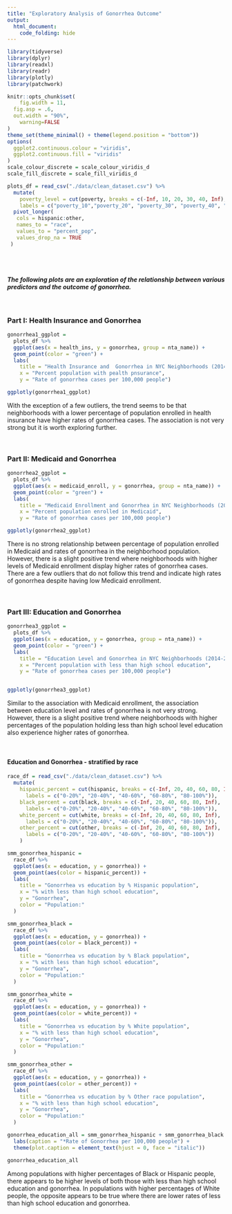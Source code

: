 ```yaml
---
title: "Exploratory Analysis of Gonorrhea Outcome"
output: 
  html_document:
    code_folding: hide
---
```


```r
library(tidyverse)
library(dplyr)
library(readxl)
library(readr)
library(plotly)
library(patchwork)

knitr::opts_chunk$set(
	fig.width = 11, 
  fig.asp = .6,
  out.width = "90%", 
	warning=FALSE
)
theme_set(theme_minimal() + theme(legend.position = "bottom"))
options(
  ggplot2.continuous.colour = "viridis",
  ggplot2.continuous.fill = "viridis"
)
scale_colour_discrete = scale_colour_viridis_d
scale_fill_discrete = scale_fill_viridis_d
```
  
```r
plots_df = read_csv("./data/clean_dataset.csv") %>%
  mutate(
    poverty_level = cut(poverty, breaks = c(-Inf, 10, 20, 30, 40, Inf), 
    labels = c("poverty_10","poverty_20", "poverty_30", "poverty_40", "poverty_40+"))) %>% 
  pivot_longer(
   cols = hispanic:other,
   names_to = "race",
   values_to = "percent_pop",
   values_drop_na = TRUE
 ) 
  
```
<br>

#### *The following plots are an exploration of the relationship between various predictors and the outcome of gonorrhea.*

<br>

### Part I: Health Insurance and Gonorrhea 

```r
gonorrhea1_ggplot = 
  plots_df %>% 
  ggplot(aes(x = health_ins, y = gonorrhea, group = nta_name)) + 
  geom_point(color = "green") + 
  labs(
    title = "Health Insurance and  Gonorrhea in NYC Neighborhoods (2014-2015)",
    x = "Percent population with pealth pnsurance",
    y = "Rate of gonorrhea cases per 100,000 people")

ggplotly(gonorrhea1_ggplot)
```

With the exception of a few outliers, the trend seems to be that neighborhoods with a lower percentage of population enrolled in health insurance have higher rates of gonorrhea cases. The association is not very strong but it is worth exploring further. 

<br>

### Part II: Medicaid and Gonorrhea 

```r
gonorrhea2_ggplot = 
  plots_df %>% 
  ggplot(aes(x = medicaid_enroll, y = gonorrhea, group = nta_name)) +
  geom_point(color = "green") + 
  labs(
    title = "Medicaid Enrollment and Gonorrhea in NYC Neighborhoods (2014-2015)",
    x = "Percent population enrolled in Medicaid",
    y = "Rate of gonorrhea cases per 100,000 people")

ggplotly(gonorrhea2_ggplot)

```

There is no strong relationship between percentage of population enrolled in Medicaid and rates of gonorrhea in the neighborhood population. However, there is a slight positive trend where neighborhoods with higher levels of Medicaid enrollment display higher rates of gonorrhea cases. There are a few outliers that do not follow this trend and indicate high rates of gonorrhea despite having low Medicaid enrollment. 

<br>

### Part III: Education and Gonorrhea

```r
gonorrhea3_ggplot = 
  plots_df %>% 
  ggplot(aes(x = education, y = gonorrhea, group = nta_name)) +
  geom_point(color = "green") + 
  labs(
    title = "Education Level and Gonorrhea in NYC Neighborhoods (2014-2015)",
    x = "Percent population with less than high school education",
    y = "Rate of gonorrhea cases per 100,000 people")


ggplotly(gonorrhea3_ggplot)
```

Similar to the association with Medicaid enrollment, the association between education level and rates of gonorrhea is not very strong. However, there is a slight positive trend where neighborhoods with higher percentages of the population holding less than high school level education also experience higher rates of gonorrhea.    

<br>

#### Education and Gonorrhea - stratified by race
```r
race_df = read_csv("./data/clean_dataset.csv") %>% 
  mutate(
    hispanic_percent = cut(hispanic, breaks = c(-Inf, 20, 40, 60, 80, Inf), 
      labels = c("0-20%", "20-40%", "40-60%", "60-80%", "80-100%")),
    black_percent = cut(black, breaks = c(-Inf, 20, 40, 60, 80, Inf), 
      labels = c("0-20%", "20-40%", "40-60%", "60-80%", "80-100%")), 
    white_percent = cut(white, breaks = c(-Inf, 20, 40, 60, 80, Inf),
      labels = c("0-20%", "20-40%", "40-60%", "60-80%", "80-100%")),
    other_percent = cut(other, breaks = c(-Inf, 20, 40, 60, 80, Inf),
      labels = c("0-20%", "20-40%", "40-60%", "60-80%", "80-100%"))
    )
```


```r
smm_gonorrhea_hispanic = 
  race_df %>% 
  ggplot(aes(x = education, y = gonorrhea)) +
  geom_point(aes(color = hispanic_percent)) +
  labs(
    title = "Gonorrhea vs education by % Hispanic population",
    x = "% with less than high school education",
    y = "Gonorrhea",
    color = "Population:" 
  )

smm_gonorrhea_black = 
  race_df %>% 
  ggplot(aes(x = education, y = gonorrhea)) +
  geom_point(aes(color = black_percent)) +
  labs(
    title = "Gonorrhea vs education by % Black population",
    x = "% with less than high school education",
    y = "Gonorrhea",
    color = "Population:" 
  )

smm_gonorrhea_white = 
  race_df %>% 
  ggplot(aes(x = education, y = gonorrhea)) +
  geom_point(aes(color = white_percent)) +
  labs(
    title = "Gonorrhea vs education by % White population",
    x = "% with less than high school education",
    y = "Gonorrhea",
    color = "Population:" 
  )

smm_gonorrhea_other = 
  race_df %>% 
  ggplot(aes(x = education, y = gonorrhea)) +
  geom_point(aes(color = other_percent)) +
  labs(
    title = "Gonorrhea vs education by % Other race population",
    x = "% with less than high school education",
    y = "Gonorrhea",
    color = "Population:" 
  )

gonorrhea_education_all = smm_gonorrhea_hispanic + smm_gonorrhea_black + smm_gonorrhea_white + smm_gonorrhea_other +
  labs(caption = "*Rate of Gonorrhea per 100,000 people") +
  theme(plot.caption = element_text(hjust = 0, face = "italic"))

gonorrhea_education_all
```

Among populations with higher percentages of Black or Hispanic people, there appears to be higher levels of both those with less than high school education and gonorrhea. In populations with higher percentages of White people, the opposite appears to be true where there are lower rates of less than high school education and gonorrhea. 
